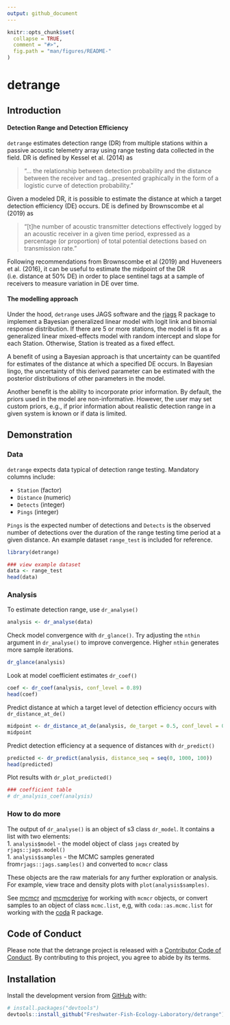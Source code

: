 ```yaml
---
output: github_document
---
```


<!-- README.md is generated from README.Rmd. Please edit that file -->

```r
knitr::opts_chunk$set(
  collapse = TRUE,
  comment = "#>",
  fig.path = "man/figures/README-"
)
```

# detrange 

## Introduction 

#### Detection Range and Detection Efficiency
`detrange` estimates detection range (DR) from multiple stations within a passive acoustic telemetry array using range testing data collected in the field. DR is defined by Kessel et al. (2014) as

>"... the relationship between detection probability and the distance between the receiver and tag...presented graphically in the form of a logistic curve of detection probability."

Given a modeled DR, it is possible to estimate the distance at which a target detection efficiency (DE) occurs. DE is defined by Brownscombe et al (2019) as 

>"[t]he number of acoustic transmitter detections effectively logged by an acoustic receiver in a given time period, expressed as a percentage (or proportion) of total potential detections based on transmission rate."

Following recommendations from Brownscombe et al (2019) and Huveneers et al. (2016), it can be useful to estimate the midpoint of the DR (i.e. distance at 50% DE) in order to place sentinel tags at a sample of receivers to measure variation in DE over time.

#### The modelling approach
Under the hood, `detrange` uses JAGS software and the [rjags](https://cran.r-project.org/web/packages/rjags/rjags.pdf) R package to implement a Bayesian generalized linear model with logit link and binomial response distribution. If there are 5 or more stations, the model is fit as a generalized linear mixed-effects model with random intercept and slope for each Station. Otherwise, Station is treated as a fixed effect. 

A benefit of using a Bayesian approach is that uncertainty can be quantifed for estimates of the distance at which a specified DE occurs. In Bayesian lingo, the uncertainty of this derived parameter can be estimated with the posterior distributions of other parameters in the model. 

Another benefit is the ability to incorporate prior information. By default, the priors used in the model are non-informative. However, the user may set custom priors, e.g., if prior information about realistic detection range in a given system is known or if data is limited. 

## Demonstration

### Data

`detrange` expects data typical of detection range testing. Mandatory columns include:  

- `Station` (factor)  
- `Distance` (numeric)  
- `Detects` (integer)  
- `Pings` (integer)

`Pings` is the expected number of detections and `Detects` is the observed number of detections over the duration of the range testing time period at a given distance. An example dataset `range_test` is included for reference.

```r
library(detrange)

### view example dataset
data <- range_test
head(data)
```

### Analysis
To estimate detection range, use `dr_analyse()`
```r
analysis <- dr_analyse(data)
```
Check model convergence with `dr_glance()`. Try adjusting the `nthin` argument in `dr_analyse()` to improve convergence. Higher `nthin` generates more sample iterations.

```r
dr_glance(analysis)
```

Look at model coefficient estimates `dr_coef()`

```r
coef <- dr_coef(analysis, conf_level = 0.89)
head(coef)
```

Predict distance at which a target level of detection efficiency occurs with `dr_distance_at_de()`
```r
midpoint <- dr_distance_at_de(analysis, de_target = 0.5, conf_level = 0.8)
midpoint
```


Predict detection efficiency at a sequence of distances with `dr_predict()`
```r
predicted <- dr_predict(analysis, distance_seq = seq(0, 1000, 100)) 
head(predicted)
```

Plot results with `dr_plot_predicted()`
```r
### coefficient table
# dr_analysis_coef(analysis)
```

### How to do more
The output of `dr_analyse()` is an object of s3 class `dr_model`. It contains a list with two elements:  
1. `analysis$model` - the model object of class `jags` created by `rjags::jags.model()`    
1. `analysis$samples` - the MCMC samples generated from`rjags::jags.samples()` and converted to `mcmcr` class



These objects are the raw materials for any further exploration or analysis. For example, view trace and density plots with `plot(analysis$samples)`.

See [mcmcr](https://github.com/poissonconsulting/mcmcr) and [mcmcderive](https://github.com/poissonconsulting/mcmcderive) for working with `mcmcr` objects, or convert samples to an object of class `mcmc.list`, e,g, with `coda::as.mcmc.list` for working with the [coda](https://github.com/cran/coda) R package. 

## Code of Conduct

Please note that the detrange project is released with a [Contributor Code of Conduct](https://contributor-covenant.org/version/2/0/CODE_OF_CONDUCT.html). By contributing to this project, you agree to abide by its terms.

## Installation

Install the development version from [GitHub](https://github.com/) with:

``` r
# install.packages("devtools")
devtools::install_github("Freshwater-Fish-Ecology-Laboratory/detrange")
```
